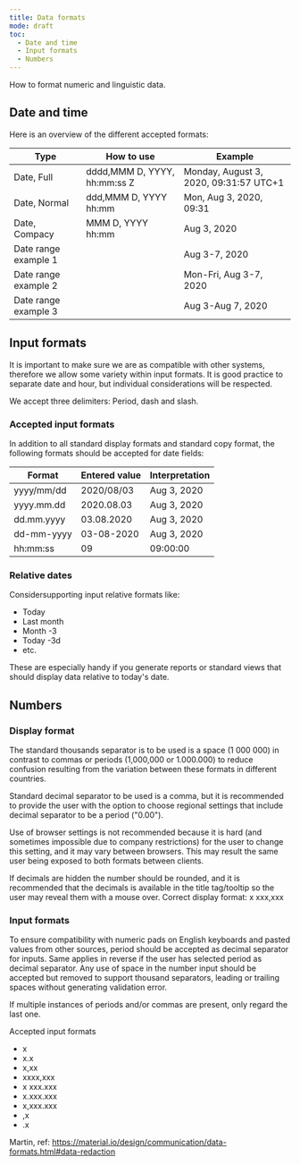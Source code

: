 ```yaml
---
title: Data formats
mode: draft
toc:
  - Date and time
  - Input formats
  - Numbers
---
```


How to format numeric and linguistic data.

## Date and time

Here is an overview of the different accepted formats:

| Type                 | How to use                   | Example                                |
| -------------------- | ---------------------------- | -------------------------------------- |
| Date, Full           | dddd,MMM D, YYYY, hh:mm:ss Z | Monday, August 3, 2020, 09:31:57 UTC+1 |
| Date, Normal         | ddd,MMM D, YYYY hh:mm        | Mon, Aug 3, 2020, 09:31                |
| Date, Compacy        | MMM D, YYYY hh:mm            | Aug 3, 2020                            |
| Date range example 1 |                              | Aug 3-7, 2020                          |
| Date range example 2 |                              | Mon-Fri, Aug 3-7, 2020                 |
| Date range example 3 |                              | Aug 3-Aug 7, 2020                      |

## Input formats

It is important to make sure we are as compatible with other systems, therefore we allow some variety within input formats. It is good practice to separate date and hour, but individual considerations will be respected.

We accept three delimiters: Period, dash and slash.

### Accepted input formats

In addition to all standard display formats and standard copy format, the following formats should be accepted for date fields:

| Format     | Entered value | Interpretation |
| ---------- | ------------- | -------------- |
| yyyy/mm/dd | 2020/08/03    | Aug 3, 2020    |
| yyyy.mm.dd | 2020.08.03    | Aug 3, 2020    |
| dd.mm.yyyy | 03.08.2020    | Aug 3, 2020    |
| dd-mm-yyyy | 03-08-2020    | Aug 3, 2020    |
| hh:mm:ss   | 09            | 09:00:00       |

### Relative dates

Considersupporting input relative formats like:

- Today
- Last month
- Month -3
- Today -3d
- etc.

These are especially handy if you generate reports or standard views that should display data relative to today's date.

## Numbers

### Display format

The standard thousands separator is to be used is a space (1 000 000) in contrast to commas or periods (1,000,000 or 1.000.000) to reduce confusion resulting from the variation between these formats in different countries.

Standard decimal separator to be used is a comma, but it is recommended to provide the user with the option to choose regional settings that include decimal separator to be a period ("0.00").

Use of browser settings is not recommended because it is hard (and sometimes impossible due to company restrictions) for the user to change this setting, and it may vary between browsers. This may result the same user being exposed to both formats between clients.

If decimals are hidden the number should be rounded, and it is recommended that the decimals is available in the title tag/tooltip so the user may reveal them with a mouse over.
Correct display format:
x xxx,xxx

### Input formats

To ensure compatibility with numeric pads on English keyboards and pasted values from other sources, period should be accepted as decimal separator for inputs. Same applies in reverse if the user has selected period as decimal separator.
Any use of space in the number input should be accepted but removed to support thousand separators, leading or trailing spaces without generating validation error.

If multiple instances of periods and/or commas are present, only regard the last one.

Accepted input formats

- x
- x.x
- x,xx
- xxxx,xxx
- x xxx.xxx
- x.xxx.xxx
- x,xxx.xxx
- ,x
- .x

Martin, ref: https://material.io/design/communication/data-formats.html#data-redaction
